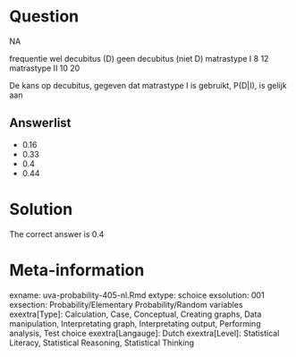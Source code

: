 Question
========

NA

frequentie wel decubitus (D) geen decubitus (niet D)
matrastype I 8 12
matrastype II 10 20

De kans op decubitus, gegeven dat matrastype I is gebruikt, P(D|I), is gelijk aan 

Answerlist
----------
* 0.16
* 0.33
* 0.4
* 0.44

Solution
========

The correct answer is  0.4 

Meta-information
================
exname: uva-probability-405-nl.Rmd 
extype: schoice 
exsolution: 001 
exsection: Probability/Elementary Probability/Random variables
exextra[Type]: Calculation, Case, Conceptual, Creating graphs, Data manipulation, Interpretating graph, Interpretating output, Performing analysis, Test choice 
exextra[Langauge]: Dutch 
exextra[Level]: Statistical Literacy, Statistical Reasoning, Statistical Thinking 
